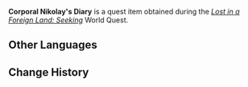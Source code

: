 {{Item Infobox
|id           = 101696
|title        = Corporal Nikolay's Diary
|image        = Book Ragged Notebook.png
|type         = Quest Items
|description  = A fragment of Fatui Corporal [[Nikolay]]'s diary. It gives off a rather unpleasant smell, but that's at least better than being covered in mud.
|source1      = [[Lost in a Foreign Land: Seeking]]
}}
'''Corporal Nikolay's Diary''' is a quest item obtained during the ''[[Lost in a Foreign Land: Seeking]]'' World Quest.

==Other Languages==
{{Other Languages
|en      = Corporal Nikolay's Diary
|zhs     = 尼古拉下士的日志
|zhs_rm  = Nígǔlā Xiàshì de Rìzhì
|zht     = 尼古拉下士的日誌
|zht_rm  = Nígǔlā Xiàshì de Rìzhì
|zh_tl   = Corporal Nikolay's Journal
|ja      = ニコライ伍長の日誌
|ja_rm   = Nikorai Gochou no Nisshi
|ja_tl   = Corporal Nikolay's Journal
|ko      = 니콜라이 하사의 일지
|ko_rm   = 
|ko_tl   = 
|es      = Diario del cabo Nikolay
|es_tl   = Diary of the Corporal Nikolay
|fr      = Journal du caporal Nikolay
|fr_tl   = Corporal Nikolay's Diary
|ru      = Дневник младшего сержанта Николая
|ru_tl   = 
|th      = ไดอารี่ของสิบโท Nikolay
|th_rm   = 
|th_tl   = 
|vi      = Nhật Ký Của Hạ Sĩ Nikolay
|vi_tl   = 
|de      = Tagebuch vom Unteroffizier Nikolay
|de_tl   = Diary of Corporal Nikolay
|id      = Buku Harian Kopral Nikolay
|id_tl   = Corporal Nikolay's Diary
|pt      = Diário do Cabo Nikolay
|pt_tl   = 
}}

==Change History==
{{Change History|2.6}}